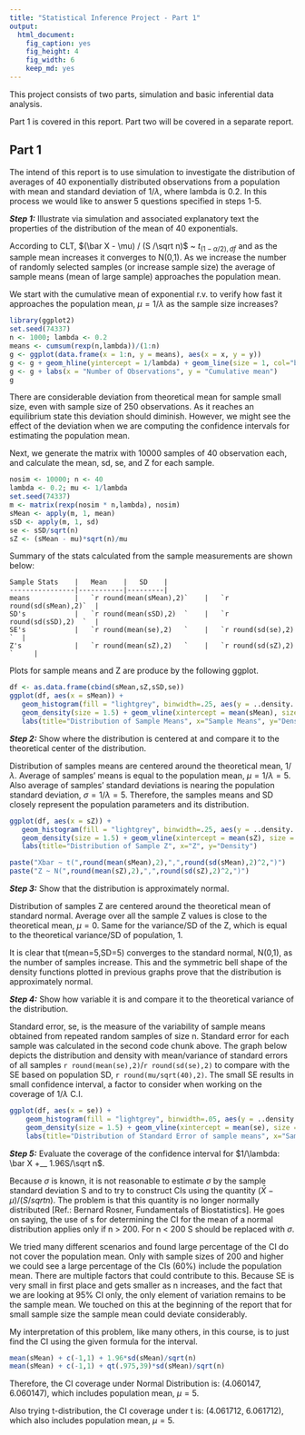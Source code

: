 ```yaml
---
title: "Statistical Inference Project - Part 1"
output:
  html_document:
    fig_caption: yes
    fig_height: 4
    fig_width: 6
    keep_md: yes
---
```


This project consists of two parts, simulation and basic inferential data analysis.

Part 1 is covered in this report. Part two will be covered in a separate report.
 
## Part 1

The intend of this report is to use simulation to investigate the distribution of averages of 40 exponentially distributed observations from a population with mean and standard deviation of $1/\lambda$, where lambda is 0.2. In this process we would like to answer 5 questions specified in steps 1-5. 

__*Step 1:*__
Illustrate via simulation and associated explanatory text the properties of the distribution of the mean of 40 exponentials.

According to CLT, $(\bar X - \mu) / (S /\sqrt n)$ ~ $t_{(1-\alpha/2),df}$ and as the sample mean increases it converges to N(0,1). As we increase the number of randomly selected samples (or increase sample size) the average of sample means (mean of large sample) approaches the population mean.    

We start with the cumulative mean of exponential r.v. to verify how fast it approaches the population mean, $\mu = 1/\lambda$ as the sample size increases?

```r
library(ggplot2)
set.seed(74337)
n <- 1000; lambda <- 0.2
means <- cumsum(rexp(n,lambda))/(1:n)
g <- ggplot(data.frame(x = 1:n, y = means), aes(x = x, y = y))
g <- g + geom_hline(yintercept = 1/lambda) + geom_line(size = 1, col="blue")
g <- g + labs(x = "Number of Observations", y = "Cumulative mean")
g
```

There are considerable deviation from theoretical mean for sample small size, even with sample size of  250 observations. As it reaches an equilibrium state this deviation should diminish. However, we might see the effect of the deviation when we are computing the confidence intervals for estimating the population mean.  

Next, we generate the matrix with 10000 samples of 40 observation each, and calculate the mean, sd, se, and Z for each sample. 

```r
nosim <- 10000; n <- 40
lambda <- 0.2; mu <- 1/lambda
set.seed(74337)
m <- matrix(rexp(nosim * n,lambda), nosim)
sMean <- apply(m, 1, mean)
sSD <- apply(m, 1, sd)
se <- sSD/sqrt(n)
sZ <- (sMean - mu)*sqrt(n)/mu
```

Summary of the stats calculated from the sample measurements are shown below: 
```
Sample Stats    |   Mean    |   SD    |
----------------|-----------|---------|
means           |   `r round(mean(sMean),2)`    |   `r round(sd(sMean),2)`  |
SD's            |   `r round(mean(sSD),2)  `    |   `r round(sd(sSD),2)  `  |    
SE's            |   `r round(mean(se),2)   `    |   `r round(sd(se),2)   `  |
Z's             |   `r round(mean(sZ),2)   `    |   `r round(sd(sZ),2)   `     |
```

Plots for sample means and Z are produce by the following ggplot.

```r
df <- as.data.frame(cbind(sMean,sZ,sSD,se))
ggplot(df, aes(x = sMean)) +
   geom_histogram(fill = "lightgrey", binwidth=.25, aes(y = ..density..), colour = "black") +
   geom_density(size = 1.5) + geom_vline(xintercept = mean(sMean), size = 1.5, col="blue") +
   labs(title="Distribution of Sample Means", x="Sample Means", y="Density")
```

__*Step 2:*__ 
Show where the distribution is centered at and compare it to the theoretical center of the distribution.

Distribution of samples means are centered around the theoretical mean, $1/\lambda$.
Average of samples' means is equal to the population mean, $\mu = 1/\lambda = 5$.
Also average of samples' standard deviations is nearing the population standard deviation, $\sigma = 1/\lambda = 5$. Therefore, the samples means and SD closely represent the population parameters and its distribution.


```r
ggplot(df, aes(x = sZ)) +
   geom_histogram(fill = "lightgrey", binwidth=.25, aes(y = ..density..), colour = "black") +
   geom_density(size = 1.5) + geom_vline(xintercept = mean(sZ), size = 1.5, col="blue") +
   labs(title="Distribution of Sample Z", x="Z", y="Density")

paste("Xbar ~ t(",round(mean(sMean),2),",",round(sd(sMean),2)^2,")")
paste("Z ~ N(",round(mean(sZ),2),",",round(sd(sZ),2)^2,")")
```

__*Step 3:*__
Show that the distribution is approximately normal.

Distribution of samples Z are centered around the theoretical mean of standard normal. Average over all the sample Z values is close to the theoretical mean, $\mu = 0$. Same for the variance/SD of the Z, which is equal to the theoretical variance/SD of population, 1. 

It is clear that t(mean=5,SD=5) converges to the standard normal, N(0,1), as the number of samples increase. This and the symmetric bell shape of the density functions plotted in previous graphs prove that the distribution is approximately normal.

__*Step 4:*__
Show how variable it is and compare it to the theoretical variance of the distribution.

Standard error, se, is the measure of the variability of sample means obtained from repeated random samples of size n. Standard error for each sample was calculated in the second code chunk above. The graph below depicts the distribution and density with mean/variance of standard errors of all samples  `r round(mean(se),2)`/`r round(sd(se),2)` to compare with the SE based on population SD, `r round(mu/sqrt(40),2)`. The small SE results in small confidence interval, a factor to consider when working on the coverage of $1/\lambda$ C.I. 

```r
ggplot(df, aes(x = se)) +
    geom_histogram(fill = "lightgrey", binwidth=.05, aes(y = ..density..), colour = "black") +
    geom_density(size = 1.5) + geom_vline(xintercept = mean(se), size = 1.5, col="blue") + 
    labs(title="Distribution of Standard Error of sample means", x="Sample means' SE", y="Density")
```

__*Step 5:*__
Evaluate the coverage of the confidence interval for $1/\lambda: \bar X +__ 1.96S/\sqrt n$.

Because $\sigma$ is known, it is not reasonable to estimate $\sigma$ by the sample standard deviation S and to try to construct CIs using the quantity $(\bar X - \mu)/(S/sqrt n)$. The problem is
that this quantity is no longer normally distributed [Ref.: Bernard Rosner, Fundamentals of Biostatistics]. He goes on saying, the use of s for determining the CI for the mean of a normal distribution applies only if n > 200. For n < 200 S should be replaced with $\sigma$. 

We tried many different scenarios and found large percentage of the CI do not cover the population mean. Only with sample sizes of 200 and higher we could see a large percentage of the CIs (60%) include the population mean. There are multiple factors that could contribute to this. Because SE is very small in first place and gets smaller as n increases, and the fact that we are looking at 95% CI only, the only element of variation remains to be the sample mean. We touched on this at the beginning of the report that for small sample size the sample mean could deviate considerably. 

My interpretation of this problem, like many others, in this course, is to just find the CI using the given formula for the interval. 

```r
mean(sMean) + c(-1,1) + 1.96*sd(sMean)/sqrt(n)
mean(sMean) + c(-1,1) + qt(.975,39)*sd(sMean)/sqrt(n)
```

Therefore, the CI coverage under Normal Distribution is:  (4.060147, 6.060147), which includes population mean, $\mu=5$.

Also trying t-distribution, the CI coverage under t is:    (4.061712, 6.061712), which also includes population mean, $\mu=5$.

